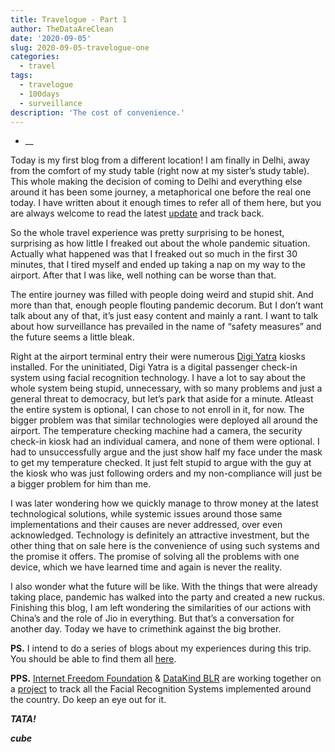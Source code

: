 ```yaml
---
title: Travelogue - Part 1
author: TheDataAreClean
date: '2020-09-05'
slug: 2020-09-05-travelogue-one
categories:
  - travel
tags:
  - travelogue
  - 100days
  - surveillance
description: 'The cost of convenience.'
---
```


* __

Today is my first blog from a different location! I am finally in Delhi, away from the comfort of my study table (right now at my sister's study table). This whole making the decision of coming to Delhi and everything else around it has been some journey, a metaphorical one before the real one today. I have written about it enough times to refer all of them here, but you are always welcome to read the latest [update](https://thedataareclean.com/blog/2020-09-02-the-good-things/){target="_blank"} and track back. 

So the whole travel experience was pretty surprising to be honest, surprising as how little I freaked out about the whole pandemic situation. Actually what happened was that I freaked out so much in the first 30 minutes, that I tired myself and ended up taking a nap on my way to the airport. After that I was like, well nothing can be worse than that. 

The entire journey was filled with people doing weird and stupid shit. And more than that, enough people flouting pandemic decorum. But I don't want talk about any of that, it's just easy content and mainly a rant. I want to talk about how surveillance has prevailed in the name of "safety measures" and the future seems a little bleak.

Right at the airport terminal entry their were numerous [Digi Yatra](https://www.india.gov.in/spotlight/digi-yatra-new-digital-experience-air-travellers){target="_blank"} kiosks installed. For the uninitiated, Digi Yatra is a digital passenger check-in system using facial recognition technology. I have a lot to say about the whole system being stupid, unnecessary, with so many problems and just a general threat to democracy, but let's park that aside for a minute. Atleast the entire system is optional, I can chose to not enroll in it, for now. The bigger problem was that similar technologies were deployed all around the airport. The temperature checking machine had a camera, the security check-in kiosk had an individual camera, and none of them were optional. I had to unsuccessfully argue and the just show half my face under the mask to get my temperature checked. It just felt stupid to argue with the guy at the kiosk who was just following orders and my non-compliance will just be a bigger problem for him than me.

I was later wondering how we quickly manage to throw money at the latest technological solutions, while systemic issues around those same implementations and their causes are never addressed, over even acknowledged. Technology is definitely an attractive investment, but the other thing that on sale here is the convenience of using such systems and the promise it offers. The promise of solving all the problems with one device, which we have learned time and again is never the reality.

I also wonder what the future will be like. With the things that were already taking place, pandemic has walked into the party and created a new ruckus. Finishing this blog, I am left wondering the similarities of our actions with China's and the role of Jio in everything. But that's a conversation for another day. Today we have to crimethink against the big brother.

**PS.** I intend to do a series of blogs about my experiences during this trip. You should be able to find them all [here](https://thedataareclean.com/tags/travelogue/){target="_blank"}.

**PPS.** [Internet Freedom Foundation](https://internetfreedom.in/){target="_blank"} & [DataKind BLR](https://www.datakind.org/chapters/datakind-blr){target="_blank"} are working together on a [project](https://internetfreedom.in/update-on-iffs-projectpanoptic/){target="_blank"} to track all the Facial Recognition Systems implemented around the country. Do keep an eye out for it.

**_TATA!_**

**_cube_**
